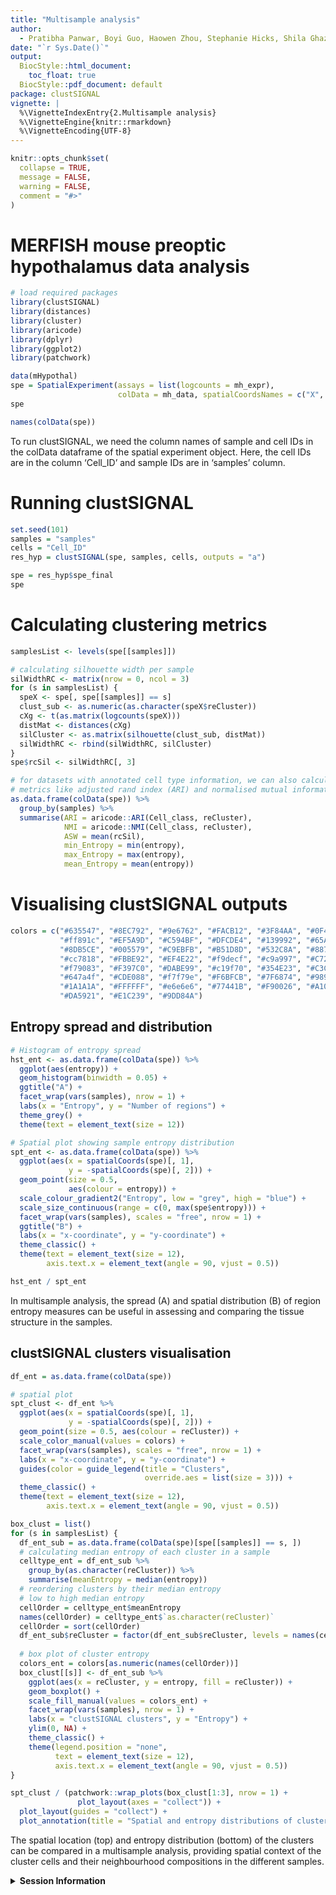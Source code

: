 ```yaml
---
title: "Multisample analysis"
author:
  - Pratibha Panwar, Boyi Guo, Haowen Zhou, Stephanie Hicks, Shila Ghazanfar
date: "`r Sys.Date()`"
output:
  BiocStyle::html_document:
    toc_float: true
  BiocStyle::pdf_document: default
package: clustSIGNAL
vignette: |
  %\VignetteIndexEntry{2.Multisample analysis}
  %\VignetteEngine{knitr::rmarkdown}
  %\VignetteEncoding{UTF-8}
---
```


```r
knitr::opts_chunk$set(
  collapse = TRUE,
  message = FALSE,
  warning = FALSE,
  comment = "#>"
)
```

# MERFISH mouse preoptic hypothalamus data analysis

```r
# load required packages
library(clustSIGNAL)
library(distances)
library(cluster)
library(aricode)
library(dplyr)
library(ggplot2)
library(patchwork)
```

```r
data(mHypothal)
spe = SpatialExperiment(assays = list(logcounts = mh_expr),
                        colData = mh_data, spatialCoordsNames = c("X", "Y"))
spe
```

```r
names(colData(spe))
```

To run clustSIGNAL, we need the column names of sample and cell IDs in the colData dataframe of the spatial experiment object. Here, the cell IDs are in the column 'Cell_ID' and sample IDs are in 'samples' column.

# Running clustSIGNAL

```r
set.seed(101)
samples = "samples"
cells = "Cell_ID"
res_hyp = clustSIGNAL(spe, samples, cells, outputs = "a")
```

```r
spe = res_hyp$spe_final
spe
```

# Calculating clustering metrics

```r
samplesList <- levels(spe[[samples]])
```

```r
# calculating silhouette width per sample
silWidthRC <- matrix(nrow = 0, ncol = 3)
for (s in samplesList) {
  speX <- spe[, spe[[samples]] == s]
  clust_sub <- as.numeric(as.character(speX$reCluster))
  cXg <- t(as.matrix(logcounts(speX)))
  distMat <- distances(cXg)
  silCluster <- as.matrix(silhouette(clust_sub, distMat))
  silWidthRC <- rbind(silWidthRC, silCluster)
}
spe$rcSil <- silWidthRC[, 3]
```

```r
# for datasets with annotated cell type information, we can also calculate 
# metrics like adjusted rand index (ARI) and normalised mutual information (NMI)
as.data.frame(colData(spe)) %>%
  group_by(samples) %>%
  summarise(ARI = aricode::ARI(Cell_class, reCluster),
            NMI = aricode::NMI(Cell_class, reCluster),
            ASW = mean(rcSil),
            min_Entropy = min(entropy),
            max_Entropy = max(entropy),
            mean_Entropy = mean(entropy))
```

# Visualising clustSIGNAL outputs

```r
colors = c("#635547", "#8EC792", "#9e6762", "#FACB12", "#3F84AA", "#0F4A9C", 
           "#ff891c", "#EF5A9D", "#C594BF", "#DFCDE4", "#139992", "#65A83E", 
           "#8DB5CE", "#005579", "#C9EBFB", "#B51D8D", "#532C8A", "#8870ad", 
           "#cc7818", "#FBBE92", "#EF4E22", "#f9decf", "#c9a997", "#C72228", 
           "#f79083", "#F397C0", "#DABE99", "#c19f70", "#354E23", "#C3C388",
           "#647a4f", "#CDE088", "#f7f79e", "#F6BFCB", "#7F6874", "#989898", 
           "#1A1A1A", "#FFFFFF", "#e6e6e6", "#77441B", "#F90026", "#A10037", 
           "#DA5921", "#E1C239", "#9DD84A")
```

## Entropy spread and distribution

```r
# Histogram of entropy spread
hst_ent <- as.data.frame(colData(spe)) %>%
  ggplot(aes(entropy)) +
  geom_histogram(binwidth = 0.05) +
  ggtitle("A") +
  facet_wrap(vars(samples), nrow = 1) +
  labs(x = "Entropy", y = "Number of regions") +
  theme_grey() +
  theme(text = element_text(size = 12))

# Spatial plot showing sample entropy distribution
spt_ent <- as.data.frame(colData(spe)) %>%
  ggplot(aes(x = spatialCoords(spe)[, 1], 
             y = -spatialCoords(spe)[, 2])) +
  geom_point(size = 0.5, 
             aes(colour = entropy)) +
  scale_colour_gradient2("Entropy", low = "grey", high = "blue") +
  scale_size_continuous(range = c(0, max(spe$entropy))) +
  facet_wrap(vars(samples), scales = "free", nrow = 1) +
  ggtitle("B") +
  labs(x = "x-coordinate", y = "y-coordinate") +
  theme_classic() +
  theme(text = element_text(size = 12),
        axis.text.x = element_text(angle = 90, vjust = 0.5))

hst_ent / spt_ent
```

In multisample analysis, the spread (A) and spatial distribution (B) of region entropy measures can be useful in assessing and comparing the tissue structure in the samples.

## clustSIGNAL clusters visualisation

```r
df_ent = as.data.frame(colData(spe))

# spatial plot
spt_clust <- df_ent %>%
  ggplot(aes(x = spatialCoords(spe)[, 1], 
             y = -spatialCoords(spe)[, 2])) +
  geom_point(size = 0.5, aes(colour = reCluster)) +
  scale_color_manual(values = colors) +
  facet_wrap(vars(samples), scales = "free", nrow = 1) +
  labs(x = "x-coordinate", y = "y-coordinate") +
  guides(color = guide_legend(title = "Clusters", 
                              override.aes = list(size = 3))) +
  theme_classic() +
  theme(text = element_text(size = 12),
        axis.text.x = element_text(angle = 90, vjust = 0.5))

box_clust = list()
for (s in samplesList) {
  df_ent_sub = as.data.frame(colData(spe)[spe[[samples]] == s, ])
  # calculating median entropy of each cluster in a sample
  celltype_ent = df_ent_sub %>%
    group_by(as.character(reCluster)) %>%
    summarise(meanEntropy = median(entropy))
  # reordering clusters by their median entropy
  # low to high median entropy
  cellOrder = celltype_ent$meanEntropy
  names(cellOrder) = celltype_ent$`as.character(reCluster)`
  cellOrder = sort(cellOrder)
  df_ent_sub$reCluster = factor(df_ent_sub$reCluster, levels = names(cellOrder))
  
  # box plot of cluster entropy
  colors_ent = colors[as.numeric(names(cellOrder))]
  box_clust[[s]] <- df_ent_sub %>%
    ggplot(aes(x = reCluster, y = entropy, fill = reCluster)) +
    geom_boxplot() +
    scale_fill_manual(values = colors_ent) +
    facet_wrap(vars(samples), nrow = 1) +
    labs(x = "clustSIGNAL clusters", y = "Entropy") +
    ylim(0, NA) +
    theme_classic() +
    theme(legend.position = "none",
          text = element_text(size = 12),
          axis.text.x = element_text(angle = 90, vjust = 0.5))
}

spt_clust / (patchwork::wrap_plots(box_clust[1:3], nrow = 1) + 
               plot_layout(axes = "collect")) + 
  plot_layout(guides = "collect") +
  plot_annotation(title = "Spatial and entropy distributions of clusters")
```

The spatial location (top) and entropy distribution (bottom) of the clusters can be compared in a multisample analysis, providing spatial context of the cluster cells and their neighbourhood compositions in the different samples.

<details>
  <summary>**Session Information**</summary>
  
```r
sessionInfo()
```

</details>
